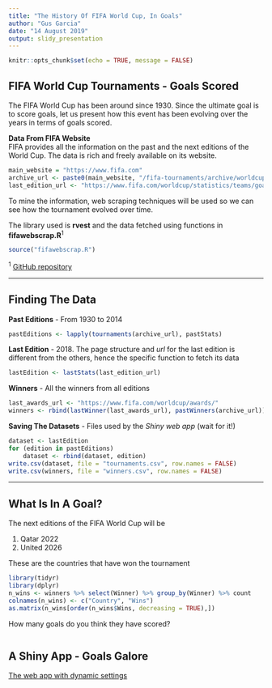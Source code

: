 ```yaml
---
title: "The History Of FIFA World Cup, In Goals"
author: "Gus Garcia"
date: "14 August 2019"
output: slidy_presentation
---
```


```r
knitr::opts_chunk$set(echo = TRUE, message = FALSE)
```

## FIFA World Cup Tournaments - Goals Scored

The FIFA World Cup has been around since 1930. Since the ultimate goal is to score goals, let us present how this event has been evolving over the years in terms of goals scored.

**Data From FIFA Website**  
FIFA provides all the information on the past and the next editions of the World Cup. The data is rich and freely available on its website.
```r
main_website = "https://www.fifa.com"
archive_url <- paste0(main_website, "/fifa-tournaments/archive/worldcup/index.html")
last_edition_url <- "https://www.fifa.com/worldcup/statistics/teams/goal-scored"
```
To mine the information, web scraping techniques will be used so we can see how the tournament evolved over time.

The library used is **rvest** and the data fetched using functions in  **fifawebscrap.R**<sup>1</sup>
```r
source("fifawebscrap.R")
```
<sup>1</sup> [GitHub repository](https://github.com/guscastles/developing_data_products/)

---

## Finding The Data

**Past Editions** - From 1930 to 2014
```r
pastEditions <- lapply(tournaments(archive_url), pastStats)
```

**Last Edition** - 2018. The page structure and *url* for the last edition is different from the others, hence the specific function to fetch its data
```r
lastEdition <- lastStats(last_edition_url)
```

**Winners** - All the winners from all editions
```r
last_awards_url <- "https://www.fifa.com/worldcup/awards/"
winners <- rbind(lastWinner(last_awards_url), pastWinners(archive_url))
```

**Saving The Datasets** - Files used by the *Shiny web app* (wait for it!)
```r
dataset <- lastEdition
for (edition in pastEditions)
    dataset <- rbind(dataset, edition)
write.csv(dataset, file = "tournaments.csv", row.names = FALSE)
write.csv(winners, file = "winners.csv", row.names = FALSE)
```

---

## What Is In A Goal?

The next editions of the FIFA World Cup will be

1. Qatar 2022
2. United 2026

These are the countries that have won the tournament
```r
library(tidyr)
library(dplyr)
n_wins <- winners %>% select(Winner) %>% group_by(Winner) %>% count
colnames(n_wins) <- c("Country", "Wins")
as.matrix(n_wins[order(n_wins$Wins, decreasing = TRUE),])
```
How many goals do you think they have scored?

```r
```

## A Shiny App - Goals Galore

[The web app with dynamic settings](https://guscastles.shinyapps.io/project/)